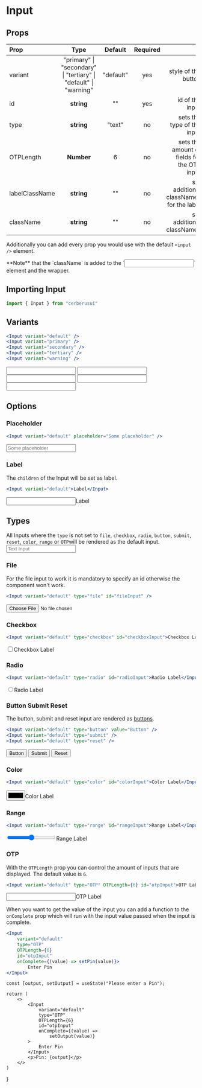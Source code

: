 
# Input
## Props
|Prop|Type|Default| Required | |
| :------------ | :---------: | :----------: | :----------: | ----------: |
| variant       |    "primary" &#124; "secondary" &#124; "tertiary" &#124; <br /> "default" &#124; "warning"    | "default" | yes | style of the button
| id     |    **string**     |    "" | yes | id of the input
| type | **string** |    "text" | no | sets the type of the input
| OTPLength | **Number** | 6 | no | sets the amount of fields for the OTP input
| labelClassName | **string** | "" | no | set additional classNames for the label
| className | **string** | "" | no | set additional classNames

Additionally you can add every prop you would use with the default `<input />` element.

<Callout type="warning" emoji="⚠️">
    **Note** that the `className` is added to the `<input />` element and the wrapper.
</Callout>

## Importing Input
```jsx copy
import { Input } from "cerberusui"
```

## Variants
```jsx copy
<Input variant="default" />
<Input variant="primary" />
<Input variant="secondary" />
<Input variant="tertiary" />
<Input variant="warning" />
```
<Input variant="default" className="mb-1" />
<Input variant="primary" className="mb-1" />
<Input variant="secondary" className="mb-1" />
<Input variant="tertiary" className="mb-1" />
<Input variant="warning" className="mb-1" />

## Options
### Placeholder
```jsx copy
<Input variant="default" placeholder="Some placeholder" />
```
<Input variant="default" placeholder="Some placeholder" />

### Label
The `children` of the Input will be set as label.
```jsx copy
<Input variant="default">Label</Input>
```
<Input variant="default">Label</Input>

## Types
All Inputs where the `type` is not set to `file`, `checkbox`, `radio`, `button`, `submit`, `reset`, `color`, `range` or `OTP`will be rendered as the default input.
<Input variant="default" placeholder="Text Input" />

### File
For the file input to work it is mandatory to specify an id otherwise the component won't work.
```jsx copy
<Input variant="default" type="file" id="fileInput" />
```
<Input variant="default" type="file" id="fileInput" />

### Checkbox
```jsx copy
<Input variant="default" type="checkbox" id="checkboxInput">Checkbox Label</Input>
```
<Input variant="default" type="checkbox" id="checkboxInput">Checkbox Label</Input>

### Radio
```jsx copy
<Input variant="default" type="radio" id="radioInput">Radio Label</Input>
```
<Input variant="default" type="radio" id="radioInput">Radio Label</Input>

### Button Submit Reset
The button, submit and reset input are rendered as [buttons](button).
```jsx copy
<Input variant="default" type="button" value="Button" />
<Input variant="default" type="submit" />
<Input variant="default" type="reset" />
```
<Input variant="default" type="button" value="Button" />
<Input variant="default" type="submit" />
<Input variant="default" type="reset" />

### Color
```jsx copy
<Input variant="default" type="color" id="colorInput">Color Label</Input>
```
<Input variant="default" type="color" id="colorInput">Color Label</Input>

### Range
```jsx copy
<Input variant="default" type="range" id="rangeInput">Range Label</Input>
```
<Input variant="default" type="range" id="rangeInput">Range Label</Input>

### OTP
With the `OTPLength` prop you can control the amount of inputs that are displayed. The default value is `6`.
```jsx copy
<Input variant="default" type="OTP" OTPLength={6} id="otpInput">OTP Label</Input>
```
<Input variant="default" type="OTP" OTPLength={6} id="otpInput">OTP Label</Input>

When you want to get the value of the input you can add a function to the `onComplete` prop which will run with the input value passed when the input is complete.

```jsx copy
<Input 
    variant="default" 
    type="OTP" 
    OTPLength={6} 
    id="otpInput" 
    onComplete={(value) => setPin(value)}>
        Enter Pin
</Input>
```

    const [output, setOutput] = useState("Please enter a Pin");

    return (
        <>
            <Input
                variant="default"
                type="OTP"
                OTPLength={6}
                id="otpInput"
                onComplete={(value) =>
                    setOutput(value)}
            >
                Enter Pin
            </Input>
            <p>Pin: {output}</p>
        </>
    )
}

<OTPExample />
